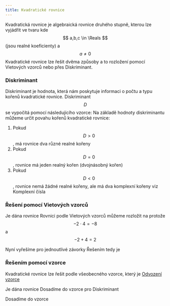 ```yaml
---
title: Kvadratické rovnice
---
```



Kvadratická rovnice je algebraická rovnice druhého stupně, kterou lze vyjádřit ve tvaru
<Latex formula="ax^2 + bx + c = 0" />
kde $$ a,b,c \in \Reals $$ (jsou realné koeficienty) a $$ a \neq 0 $$
Kvadratické rovnice lze řešit dvěma způsoby a to rozložení pomocí Vietových vzorců nebo přes Diskriminant.

### Diskriminant

Diskriminant je hodnota, která nám poskytuje informaci o počtu a typu kořenů kvadratické rovnice. Diskriminant $$ D $$ se vypočítá pomocí následujícího vzorce:
<Latex formula="D = b^2 - 4ac" />
Na základě hodnoty diskriminantu můžeme určit povahu kořenů kvadratické rovnice:
1. Pokud $$ D > 0 $$, má rovnice dva různé realné kořeny
2. Pokud $$ D = 0 $$, rovnice má jeden realný kořen (dvojnásobný kořen)
3. Pokud $$ D < 0 $$, rovnice nemá žádné realné kořeny, ale má dva komplexní kořeny viz Komplexní čísla

### Řešení pomocí Vietových vzorců

Je dána rovnice 
<Latex formula="x^2 + 2x - 8 = 0" />
Rovnici podle Vietových vzorců můžeme rozložit na 
<Latex formula="(x - 2)(x + 4) = 0" />
protože $$ -2 \cdot 4 = -8 $$ a $$ -2 + 4 = 2$$

Nyní vyřešíme pro jednoutlivé závorky
<Latex formula="x - 2 = 0" />
<Latex formula="x = 2" />
<Latex formula="x + 4 = 0" />
<Latex formula="x = - 4" />
Řešením tedy je 
<Latex formula="x \in \{ -2 ; 4 \}" />

### Řešením pomocí vzorce
Kvadratické rovnice lze řešit podle všeobecného vzorce, který je
<Latex formula="\boxed{x_{1,2} = \frac{- b \pm \sqrt{D}}{2a}}" />
<Latex formula="\boxed{x_{1,2} = \frac{- b \pm \sqrt{b^2 - 4ac}}{2a}}" />
<a href="/matematika/algebra/kvadratickerovnice/odvozenivzorce" >Odvození vzorce</a>

Je dána rovnice 
<Latex formula="x^2 + 2x - 8 = 0" />
Dosadíme do vzorce pro Diskriminant 
<Latex formula="D = 4 + 32" />
<Latex formula="D = 36" />

Dosadíme do vzorce 
<Latex formula="x_{1,2} = \frac{-1 \pm \sqrt{36}}{2}" />
<Latex formula="x_1 = -4" />
<Latex formula="x_1 = 2" />